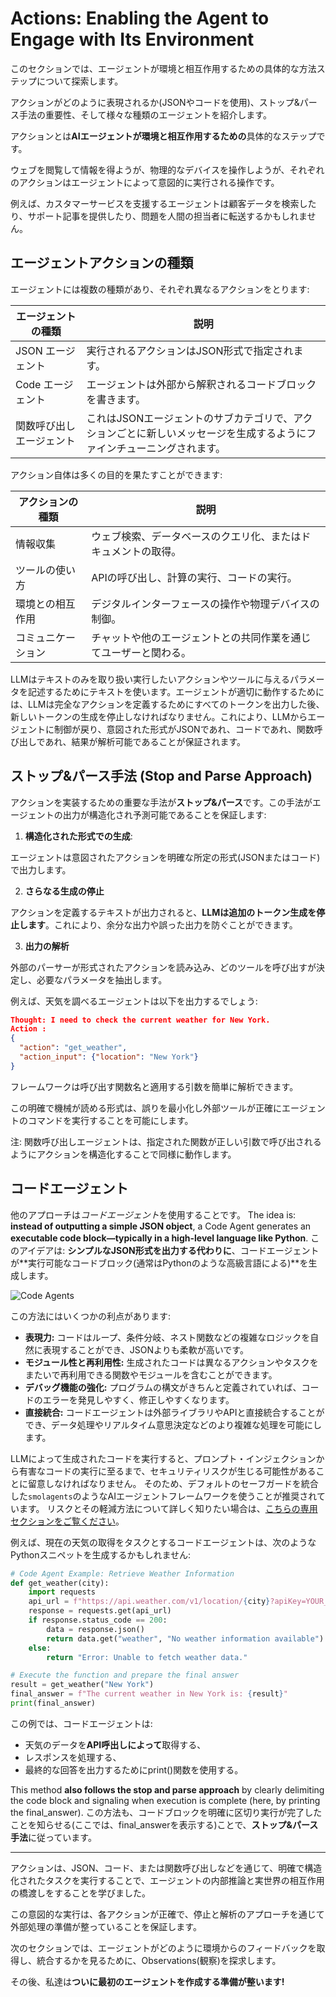 # Actions:  Enabling the Agent to Engage with Its Environment

<tip>
 このセクションでは、エージェントが環境と相互作用するための具体的な方法ステップについて探索します。

 アクションがどのように表現されるか(JSONやコードを使用)、ストップ&パース手法の重要性、そして様々な種類のエージェントを紹介します。
</tip>

アクションとは**AIエージェントが環境と相互作用するための**具体的なステップです。

ウェブを閲覧して情報を得ようが、物理的なデバイスを操作しようが、それぞれのアクションはエージェントによって意図的に実行される操作です。

例えば、カスタマーサービスを支援するエージェントは顧客データを検索したり、サポート記事を提供したり、問題を人間の担当者に転送するかもしれません。

## エージェントアクションの種類

エージェントには複数の種類があり、それぞれ異なるアクションをとります:

| エージェントの種類        | 説明                                                                                      |
|------------------------|--------------------------------------------------------------------------------------------------|
| JSON エージェント        | 実行されるアクションはJSON形式で指定されます。                                                                |
| Code エージェント        | エージェントは外部から解釈されるコードブロックを書きます。                                    |
| 関数呼び出しエージェント | これはJSONエージェントのサブカテゴリで、アクションごとに新しいメッセージを生成するようにファインチューニングされます。 |

アクション自体は多くの目的を果たすことができます:

| アクションの種類            | 説明                                                                              |
|--------------------------|------------------------------------------------------------------------------------------|
| 情報収集    | ウェブ検索、データベースのクエリ化、またはドキュメントの取得。                   |
| ツールの使い方               | APIの呼び出し、計算の実行、コードの実行。                              |
| 環境との相互作用  | デジタルインターフェースの操作や物理デバイスの制御。
| コミュニケーション            | チャットや他のエージェントとの共同作業を通じてユーザーと関わる。                         |

LLMはテキストのみを取り扱い実行したいアクションやツールに与えるパラメータを記述するためにテキストを使います。エージェントが適切に動作するためには、LLMは完全なアクションを定義するためにすべてのトークンを出力した後、新しいトークンの生成を停止しなければなりません。これにより、LLMからエージェントに制御が戻り、意図された形式がJSONであれ、コードであれ、関数呼び出しであれ、結果が解析可能であることが保証されます。

## ストップ&パース手法 (Stop and Parse Approach)

アクションを実装するための重要な手法が**ストップ&パース**です。この手法がエージェントの出力が構造化され予測可能であることを保証します:

1. **構造化された形式での生成**:

エージェントは意図されたアクションを明確な所定の形式(JSONまたはコード)で出力します。

2. **さらなる生成の停止**

アクションを定義するテキストが出力されると、**LLMは追加のトークン生成を停止します**。これにより、余分な出力や誤った出力を防ぐことができます。

3. **出力の解析**

外部のパーサーが形式されたアクションを読み込み、どのツールを呼び出すが決定し、必要なパラメータを抽出します。

例えば、天気を調べるエージェントは以下を出力するでしょう:

```json
Thought: I need to check the current weather for New York.
Action :
{
  "action": "get_weather",
  "action_input": {"location": "New York"}
}
```

フレームワークは呼び出す関数名と適用する引数を簡単に解析できます。

この明確で機械が読める形式は、誤りを最小化し外部ツールが正確にエージェントのコマンドを実行することを可能にします。

注: 関数呼び出しエージェントは、指定された関数が正しい引数で呼び出されるようにアクションを構造化することで同様に動作します。

## コードエージェント

他のアプローチは*コードエージェント*を使用することです。
The idea is: **instead of outputting a simple JSON object**, a Code Agent generates an **executable code block—typically in a high-level language like Python**. 
このアイデアは: **シンプルなJSON形式を出力する代わりに**、コードエージェントが**実行可能なコードブロック(通常はPythonのような高級言語による)**を生成します。

<img src="https://huggingface.co/datasets/agents-course/course-images/resolve/main/en/unit1/code-vs-json-actions.png" alt="Code Agents" />

この方法にはいくつかの利点があります:

- **表現力:** コードはループ、条件分岐、ネスト関数などの複雑なロジックを自然に表現することができ、JSONよりも柔軟が高いです。
- **モジュール性と再利用性:** 生成されたコードは異なるアクションやタスクをまたいで再利用できる関数やモジュールを含むことができます。
- **デバッグ機能の強化:** プログラムの構文がきちんと定義されていれば、コードのエラーを発見しやすく、修正しやすくなります。
- **直接統合:** コードエージェントは外部ライブラリやAPIと直接統合することができ、データ処理やリアルタイム意思決定などのより複雑な処理を可能にします。

LLMによって生成されたコードを実行すると、プロンプト・インジェクションから有害なコードの実行に至るまで、セキュリティリスクが生じる可能性があることに留意しなければなりません。
そのため、デフォルトのセーフガードを統合した`smolagents`のようなAIエージェントフレームワークを使うことが推奨されています。
リスクとその軽減方法について詳しく知りたい場合は、[こちらの専用セクションをご覧ください](https://huggingface.co/docs/smolagents/tutorials/secure_code_execution)。

例えば、現在の天気の取得をタスクとするコードエージェントは、次のようなPythonスニペットを生成するかもしれません:

```python
# Code Agent Example: Retrieve Weather Information
def get_weather(city):
    import requests
    api_url = f"https://api.weather.com/v1/location/{city}?apiKey=YOUR_API_KEY"
    response = requests.get(api_url)
    if response.status_code == 200:
        data = response.json()
        return data.get("weather", "No weather information available")
    else:
        return "Error: Unable to fetch weather data."

# Execute the function and prepare the final answer
result = get_weather("New York")
final_answer = f"The current weather in New York is: {result}"
print(final_answer)
```

この例では、コードエージェントは:

- 天気のデータを**API呼出しによって**取得する、
- レスポンスを処理する、
- 最終的な回答を出力するためにprint()関数を使用する。

This method **also follows the stop and parse approach** by clearly delimiting the code block and signaling when execution is complete (here, by printing the final_answer).
この方法も、コードブロックを明確に区切り実行が完了したことを知らせる(ここでは、final_answerを表示する)ことで、**ストップ&パース手法**に従っています。

---

アクションは、JSON、コード、または関数呼び出しなどを通じて、明確で構造化されたタスクを実行することで、エージェントの内部推論と実世界の相互作用の橋渡しをすることを学びました。

この意図的な実行は、各アクションが正確で、停止と解析のアプローチを通じて外部処理の準備が整っていることを保証します。

次のセクションでは、エージェントがどのように環境からのフィードバックを取得し、統合するかを見るために、Observations(観察)を探求します。

その後、私達は**ついに最初のエージェントを作成する準備が整います!**





